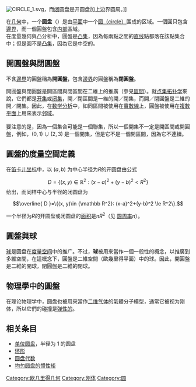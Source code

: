 [[Image:CIRCLE_1.svg|thumb]]，而[[闭集|闭]]圆盘是开圆盘加上边界圆周。]]

在[[几何|几何]]中，一个'''圆盘'''（{{lang|en|disk 或 disc}}）是由[[平面_(数学)|平面]]中一个[[圆|圆（circle）]]围成的区域。一個圓只包含[[边界_(拓扑学)|邊界]]，而一個圓盤包含[[内部|内部]]區域。
<br />
在度量幾何與凸分析中，圓盤是[[凸集|凸集]]，因為每兩點之間的[[直线|直线]]點都落在該點集合中；但是圓不是[[凸集|凸集]]，因為它是中空的。

== 開圓盤與閉圓盤 ==
不含[[边界_(拓扑学)|邊界]]的圓盤稱為'''開圓盤'''，包含[[边界_(拓扑学)|邊界]]的圓盤稱為'''閉圓盤'''。

開圓盤與閉圓盤是開區間與閉區間在二維上的推廣（參見[[區間|區間]]）。就[[点集拓扑学|点集拓扑学]]來說，它們都是[[开集|开集]]或[[闭集|闭集]]，開／閉區間是一維的開／閉集，而開／閉圓盤是二維的開／閉集。因此，在[[数学分析|数学分析]]中，如同區間被使用在[[實數線|實數線]]上，圓盤被使用在[[复平面|複數平面]]上用來表示[[邻域|邻域]]。
<br /><br />
要注意的是，因為一個集合可能是一個聯集，所以一個開集不一定是開區間或開圓盤，例如，<math>(0,1)\cup (2,3)</math> 是一個開集，但是它不是一個開區間，因為它不連續。

== 圓盤的度量空間定義 ==
在[[笛卡儿坐标|笛卡儿坐标]]中，以 <math>(a, b)</math> 为中心半径为<math>R</math>的开圆盘由公式
:<math>D=\{(x, y)\in {\mathbb R^2}: (x-a)^2+(y-b)^2 < R^2\}</math>
给出，而同样中心与半径的闭圆盘为
:<math>\overline{ D }=\{(x, y)\in {\mathbb R^2}: (x-a)^2+(y-b)^2 \le R^2\}.</math>

一个半径为<math>R</math>的开圆盘或闭圆盘的[[面积|面积]]是<math>\pi R^2</math>（见 [[圆周率|圆周率]]<math>\pi</math>）。

== 圓盤與球 ==
{{main|球 (數學)}}
[[球_(數學)|球]]是圆盘在[[度量空间|度量空间]]中的推广。不过，'''球'''被用來當作一個一般性的概念，以推廣到多維空間，在這概念下，圓盤是二維空間（歐幾里得平面）中的球。因此，開圓盤是二維的開球，閉圓盤是二維的閉球。

== 物理學中的圓盤 ==
在理论物理学中，圆盘也被用來當作[[二维气体|二维气体]]的氣體分子模型，通常它被视为刚体，所以它們的碰撞是[[弹性碰撞|弹性的]]。

==相关条目==

*[[单位圆盘|单位圆盘]]，半径为 1 的圆盘
*[[环形|环形]]
*[[圆盘代数|圆盘代数]]
*[[转动惯量列表|均匀圆盘的惯性矩]]

[[Category:欧几里得几何|Category:欧几里得几何]]
[[Category:刚体|Category:刚体]]
[[Category:圆|Category:圆]]